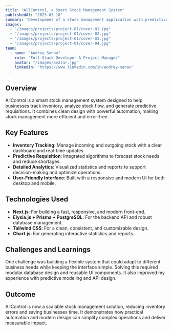 ```yaml
---
title: "AllControl, a Smart Stock Management System"
publishedAt: "2025-03-10"
summary: "Development of a stock management application with predictive requisition, real-time tracking, and detailed analytics for business efficiency."
images:
  - "/images/projects/project-01/cover-01.jpg"
  - "/images/projects/project-01/cover-02.jpg"
  - "/images/projects/project-01/cover-03.jpg"
  - "/images/projects/project-01/cover-04.jpg"
team:
  - name: "Audrey Senou"
    role: "Full-Stack Developer & Project Manager"
    avatar: "/images/avatar.jpg"
    linkedIn: "https://www.linkedin.com/in/audrey-senou"
---
```


## Overview

AllControl is a smart stock management system designed to help businesses track inventory, analyze stock flow, and generate predictive requisitions. It combines clean design with powerful automation, making stock management more efficient and error-free.

## Key Features

- **Inventory Tracking**: Manage incoming and outgoing stock with a clear dashboard and real-time updates.  
- **Predictive Requisition**: Integrated algorithms to forecast stock needs and reduce shortages.  
- **Detailed Analytics**: Visualized statistics and reports to support decision-making and optimize operations.  
- **User-Friendly Interface**: Built with a responsive and modern UI for both desktop and mobile.  

## Technologies Used

- **Next.js**: For building a fast, responsive, and modern front-end.  
- **Elysia.js + Prisma + PostgreSQL**: For the backend API and robust database management.  
- **Tailwind CSS**: For a clean, consistent, and customizable design.  
- **Chart.js**: For generating interactive statistics and reports.  

## Challenges and Learnings

One challenge was building a flexible system that could adapt to different business needs while keeping the interface simple. Solving this required modular database design and reusable UI components. It also improved my experience with predictive modeling and API design.  

## Outcome

AllControl is now a scalable stock management solution, reducing inventory errors and saving businesses time. It demonstrates how practical automation and modern design can simplify complex operations and deliver measurable impact.
